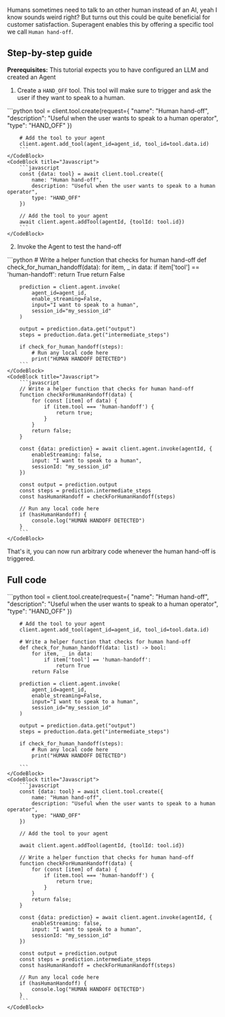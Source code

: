 Humans sometimes need to talk to an other human instead of an AI, yeah I know sounds weird right? But turns out this could be quite beneficial for customer satisfaction. Superagent enables this by offering a specific tool we call `Human hand-off`. 

## Step-by-step guide

**Prerequisites:** This tutorial expects you to have configured an LLM and created an Agent

1. Create a `HAND_OFF` tool. This tool will make sure to trigger and ask the user if they want to speak to a human.
<CodeBlocks>
    <CodeBlock title="Python">
        ```python 
        tool = client.tool.create(request={
            "name": "Human hand-off", 
            "description": "Useful when the user wants to speak to a human operator",
            "type": "HAND_OFF"
        })

        # Add the tool to your agent
        client.agent.add_tool(agent_id=agent_id, tool_id=tool.data.id)
        ```
    </CodeBlock>
    <CodeBlock title="Javascript">
        ```javascript 
        const {data: tool} = await client.tool.create({
            name: "Human hand-off", 
            description: "Useful when the user wants to speak to a human operator",
            type: "HAND_OFF"
        })

        // Add the tool to your agent
        await client.agent.addTool(agentId, {toolId: tool.id})
        ```
    </CodeBlock>
</CodeBlocks>

2. Invoke the Agent to test the hand-off
<CodeBlocks>
    <CodeBlock title="Python">
        ```python 
        # Write a helper function that checks for human hand-off
        def check_for_human_handoff(data):
        for item, _ in data:
            if item['tool'] == 'human-handoff':
                return True
        return False

        prediction = client.agent.invoke(
            agent_id=agent_id,
            enable_streaming=False,
            input="I want to speak to a human",
            session_id="my_session_id"
        )

        output = prediction.data.get("output")
        steps = preduction.data.get("intermediate_steps")

        if check_for_human_handoff(steps):
            # Run any local code here
            print("HUMAN HANDOFF DETECTED")    
        ```
    </CodeBlock>
    <CodeBlock title="Javascript">
        ```javascript 
        // Write a helper function that checks for human hand-off
        function checkForHumanHandoff(data) {
            for (const [item] of data) {
                if (item.tool === 'human-handoff') {
                    return true;
                }
            }
            return false;
        }

        const {data: prediction} = await client.agent.invoke(agentId, {
            enableStreaming: false,
            input: "I want to speak to a human",
            sessionId: "my_session_id"
        })

        const output = prediction.output
        const steps = prediction.intermediate_steps
        const hasHumanHandoff = checkForHumanHandoff(steps)

        // Run any local code here
        if (hasHumanHandoff) {
            console.log("HUMAN HANDOFF DETECTED")
        }
        ```
    </CodeBlock>
</CodeBlocks>
    
That's it, you can now run arbitrary code whenever the human hand-off is triggered. 


## Full code
<CodeBlocks>
    <CodeBlock title="Python">
        ```python 
        tool = client.tool.create(request={
            "name": "Human hand-off", 
            "description": "Useful when the user wants to speak to a human operator",
            "type": "HAND_OFF"
        })

        # Add the tool to your agent
        client.agent.add_tool(agent_id=agent_id, tool_id=tool.data.id)

        # Write a helper function that checks for human hand-off
        def check_for_human_handoff(data: list) -> bool:
            for item, _ in data:
                if item['tool'] == 'human-handoff':
                    return True
            return False

        prediction = client.agent.invoke(
            agent_id=agent_id,
            enable_streaming=False,
            input="I want to speak to a human",
            session_id="my_session_id"
        )

        output = prediction.data.get("output")
        steps = preduction.data.get("intermediate_steps")

        if check_for_human_handoff(steps):
            # Run any local code here
            print("HUMAN HANDOFF DETECTED")    

        ```
    </CodeBlock>
    <CodeBlock title="Javascript">
        ```javascript 
        const {data: tool} = await client.tool.create({
            name: "Human hand-off", 
            description: "Useful when the user wants to speak to a human operator",
            type: "HAND_OFF"
        })

        // Add the tool to your agent
        
        await client.agent.addTool(agentId, {toolId: tool.id})

        // Write a helper function that checks for human hand-off
        function checkForHumanHandoff(data) {
            for (const [item] of data) {
                if (item.tool === 'human-handoff') {
                    return true;
                }
            }
            return false;
        }

        const {data: prediction} = await client.agent.invoke(agentId, {
            enableStreaming: false,
            input: "I want to speak to a human",
            sessionId: "my_session_id"
        })

        const output = prediction.output
        const steps = prediction.intermediate_steps
        const hasHumanHandoff = checkForHumanHandoff(steps)

        // Run any local code here
        if (hasHumanHandoff) {
            console.log("HUMAN HANDOFF DETECTED")
        }
        ```
    </CodeBlock>
</CodeBlocks>
